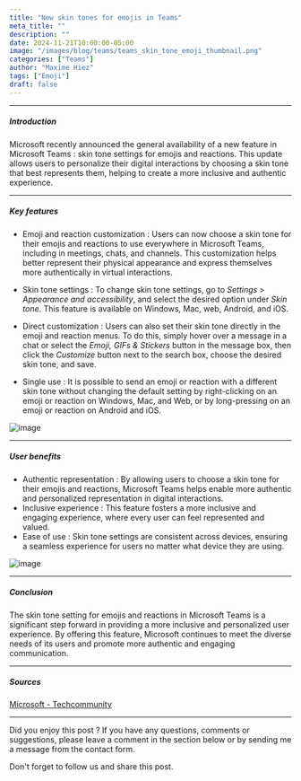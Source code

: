 ```yaml
---
title: "New skin tones for emojis in Teams"
meta_title: ""
description: ""
date: 2024-11-21T10:00:00-05:00
image: "/images/blog/teams/teams_skin_tone_emoji_thumbnail.png"
categories: ["Teams"]
author: "Maxime Hiez"
tags: ["Emoji"]
draft: false
---
```

---

##### Introduction
Microsoft recently announced the general availability of a new feature in Microsoft Teams : skin tone settings for emojis and reactions. This update allows users to personalize their digital interactions by choosing a skin tone that best represents them, helping to create a more inclusive and authentic experience.

---

##### Key features
- Emoji and reaction customization : Users can now choose a skin tone for their emojis and reactions to use everywhere in Microsoft Teams, including in meetings, chats, and channels. This customization helps better represent their physical appearance and express themselves more authentically in virtual interactions.

- Skin tone settings : To change skin tone settings, go to *Settings* > *Appearance and accessibility*, and select the desired option under *Skin tone*. This feature is available on Windows, Mac, web, Android, and iOS.

- Direct customization : Users can also set their skin tone directly in the emoji and reaction menus. To do this, simply hover over a message in a chat or select the *Emoji, GIFs & Stickers* button in the message box, then click the *Customize* button next to the search box, choose the desired skin tone, and save.

- Single use : It is possible to send an emoji or reaction with a different skin tone without changing the default setting by right-clicking on an emoji or reaction on Windows, Mac, and Web, or by long-pressing on an emoji or reaction on Android and iOS.

![image](/images/blog/teams/teams_skin_tone_emoji_001.png)

---

##### User benefits
- Authentic representation : By allowing users to choose a skin tone for their emojis and reactions, Microsoft Teams helps enable more authentic and personalized representation in digital interactions.
- Inclusive experience : This feature fosters a more inclusive and engaging experience, where every user can feel represented and valued.
- Ease of use : Skin tone settings are consistent across devices, ensuring a seamless experience for users no matter what device they are using.

![image](/images/blog/teams/teams_skin_tone_emoji_002.png)

---

##### Conclusion
The skin tone setting for emojis and reactions in Microsoft Teams is a significant step forward in providing a more inclusive and personalized user experience. By offering this feature, Microsoft continues to meet the diverse needs of its users and promote more authentic and engaging communication.

---

##### Sources
[Microsoft - Techcommunity](https://techcommunity.microsoft.com/blog/microsoft365insiderblog/new-skin-tone-settings-in-microsoft-teams/4261358)

---


Did you enjoy this post ? If you have any questions, comments or suggestions, please leave a comment in the section below or by sending me a message from the contact form.

Don't forget to follow us and share this post.